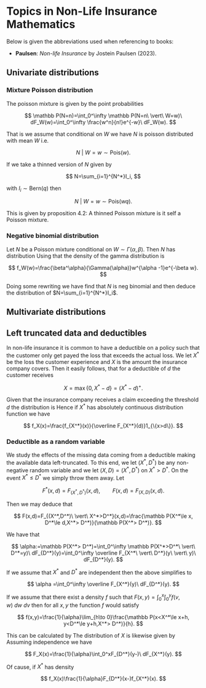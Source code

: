 # Topics in Non-Life Insurance Mathematics

Below is given the abbreviations used when referencing to books:

  - **Paulsen**: *Non-life Insurance* by Jostein Paulsen (2023).\cite{paulsen2023}

## Univariate distributions

### Mixture Poisson distribution

The poisson mixture is given by the point probabilities

$$
\mathbb P(N=n)=\int_0^\infty \mathbb P(N=n\ \vert\ W=w)\ dF_W(w)=\int_0^\infty \frac{w^n}{n!}e^{-w}\ dF_W(w).
$$

That is we assume that conditional on $W$ we have $N$ is poisson distributed with mean $W$ i.e.

$$
N\ \vert\ W=w\sim\text{Pois}(w).
$$

If we take a thinned version of $N$ given by

$$
N=\sum_{i=1}^{N^*}I_i,
$$

with $I_i\sim \text{Bern}(q)$ then

$$
N\ \vert\ W=w\sim\text{Pois}(wq).
$$

This is given by proposition 4.2: A thinned Poisson mixture is it self a Poisson mixture.

### Negative binomial distribution

Let $N$ be a Poisson mixture conditional on $W\sim \Gamma(\alpha,\beta)$. Then $N$ has distribution
\begin{align*}
\mathbb P(N=n)&=\int_0^\infty \mathbb P(N=n\ \vert\ W=w)\ dF_W(w)\\
&=\int_0^\infty \frac{w^n}{n!}e^{-w} \frac{\beta^\alpha}{\Gamma(\alpha)}w^{\alpha -1}e^{-\beta w}\ dw.
\end{align*}
Using that the density of the gamma distribution is

$$
f_W(w)=\frac{\beta^\alpha}{\Gamma(\alpha)}w^{\alpha -1}e^{-\beta w}.
$$

Doing some rewriting we have
\begin{align*}
\mathbb P(N=n)&=\int_0^\infty \frac{w^n}{n!}e^{-w} \frac{\beta^\alpha}{\Gamma(\alpha)}w^{\alpha -1}e^{-\beta w}\ dw\\
&= \frac{\beta^\alpha}{n!\Gamma(\alpha)}\int_0^\infty w^{n+\alpha -1}e^{-(1+\beta) w}\ dw\\
&\stackrel{y=(1+\beta)w}{=} \frac{\beta^\alpha}{n!\Gamma(\alpha)}\int_0^\infty \left(\frac{y}{1+\beta}\right)^{n+\alpha -1}e^{-y}\frac{1}{1+\beta}\ dy\\
&=\frac{\beta^\alpha}{n!\Gamma(\alpha)}(1+\beta)^{-(n+\alpha)}\int_0^\infty y^{n+\alpha - 1}e^{-y}\ dy\\
&=\frac{\beta^\alpha}{n!\Gamma(\alpha)}(1+\beta)^{-(n+\alpha)}\Gamma(n+\alpha)\\
&=
\end{align*}
find that $N$ is neg binomial and then deduce the distribution of $N=\sum_{i=1}^{N^*}I_i$.

## Multivariate distributions

## Left truncated data and deductibles

In non-life insurance it is common to have a deductible on a policy such that the customer only get payed the loss that exceeds the actual loss. We let $X^*$ be the loss the customer experience and $X$ is the amount the insurance company covers. Then it easily follows, that for a deductible of $d$ the customer receives

$$
X=\max\{0,X^*-d\}=(X^*-d)^+.
$$

Given that the insurance company receives a claim exceeding the threshold $d$ the distribution is
\begin{align*}
F_X(x)&=F_{X*\vert X^*>d}(x)=\mathbb P(X^*\le x\ \vert\ X^*>d)\\
&=\frac{\mathbb P(X^*\le x,X^*> d)}{\mathbb P(X*> d)}=1_{\{x>d\}}\frac{F_{X^*}(x)-F_{X^*}(d)}{\overline F_{X^*}(d)},
\end{align*}
Hence if $X^*$ has absolutely continuous distribution function we have

$$
f_X(x)=\frac{f_{X^*}(x)}{\overline F_{X^*}(d)}1_{\{x>d\}}.
$$

### Deductible as a random variable

We study the effects of the missing data coming from a deductible making the available data left-truncated. To this end, we let $(X^*,D^*)$ be any non-negative random variable and we let $(X,D)=(X^*,D^*)$ on $X^*>D^*$. On the event $X^*\le D^*$ we simply throw them away. Let

$$
F^*(x,d)=F_{(X^*,D^*)}(x,d), \qquad F(x,d)= F_{(X,D)}(x,d).
$$

Then we may deduce that

$$
F(x,d)=F_{(X^*,D^*)\ \vert\ X^*>D^*}(x,d)=\frac{\mathbb P(X^*\le x, D^*\le d,X^*> D^*)}{\mathbb P(X^*> D^*)}.
$$

We have that

$$
\alpha:=\mathbb P(X^*> D^*)=\int_0^\infty \mathbb P(X^*>D^*\ \vert\ D^*=y)\ dF_{D^*}(y)=\int_0^\infty \overline F_{X^*\ \vert\ D^*}(y\ \vert\ y)\ dF_{D^*}(y).
$$

If we assume that $X^*$ and $D^*$ are independent then the above simplifies to

$$
\alpha =\int_0^\infty \overline F_{X^*}(y)\ dF_{D^*}(y).
$$

If we assume that there exist a density $f$ such that $F(x,y)=\int_0^x\int_0^y f(v,w)\ dw\ dv$ then for all $x,y$ the function $f$ would satisfy

$$
f(x,y)=\frac{1}{\alpha}\lim_{h\to 0}\frac{\mathbb P(x<X^*\le x+h, y<D^*\le y+h,X^*> D^*)}{h}.
$$

This can be calculated by
\begin{align*}
f(x,y)&=\frac{1}{\alpha}\lim_{h\to 0}\frac{\mathbb P(x<X^*\le x+h, y<D^*\le y+h,X^*> D^*)}{h}\\
&=\frac{1}{\alpha}\lim_{h\to 0}\frac{\mathbb P(x<X^*\le x+h, y<D^*\le y+h)}{h}1_{\{x>y\}}\\
&=\frac{1}{\alpha}1_{\{x>y\}}f^*(x,y)=\frac{1}{\alpha}1_{\{x>y\}}f_{X^*}(x)f_{D^*}(y).
\end{align*}
The distribution of $X$ is likewise given by
\begin{align*}
F_X(x)&=F_{X^*\ \vert\ X^*>D^*}(x)=\frac{1}{\alpha}\mathbb P(X^*\le x,X^*>D^*)=\frac{1}{\alpha}\mathbb P(D<X^*\le x)\\
&=\frac{1}{\alpha}\int_0^\infty \mathbb P(D^*<y\le x\ \vert\ X^*=y)\ dF_{X^*}(y)=\frac{1}{\alpha}\int_0^x \mathbb P(D^*<y\ \vert\ X^*=y)\ dF_{X^*}(y)\\
&=\frac{1}{\alpha}\int_0^xF_{D^*\ \vert\ X^*}(y-\ \vert\ y)\ dF_{X^*}(y)
\end{align*}
Assuming independence we have

$$
F_X(x)=\frac{1}{\alpha}\int_0^xF_{D^*}(y-)\ dF_{X^*}(y).
$$

Of cause, if $X^*$ has density

$$
f_X(x)\frac{1}{\alpha}F_{D^*}(x-)f_{X^*}(x).
$$

